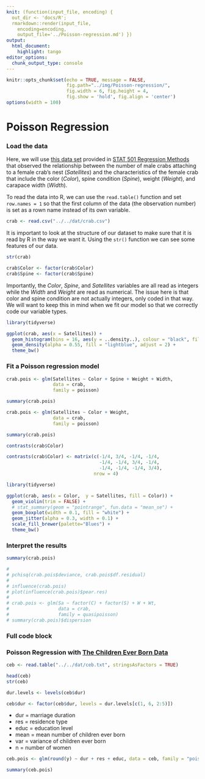 ```yaml
---
knit: (function(input_file, encoding) {
  out_dir <- 'docs/R';
  rmarkdown::render(input_file,
    encoding=encoding,
    output_file='../Poisson-regression.md') })
output:
  html_document:
    highlight: tango
editor_options:
  chunk_output_type: console
---
```

  
```r
knitr::opts_chunk$set(echo = TRUE, message = FALSE,
                      fig.path="../img/Poisson-regression/",
                      fig.width = 6, fig.height = 4,
                      fig.show = 'hold', fig.align = 'center')
options(width = 100)
```

# Poisson Regression



### Load the data

Here, we will use [this data set](https://github.com/tylerbg/DLC_stat_resources/tree/master/docs/R/dat/crab.csv) provided in [STAT 501 Regression Methods](https://online.stat.psu.edu/stat504/lesson/9/9.2) that observed the relationship between the number of male crabs attaching to a female crab's nest (*Satellites*) and the characteristics of the female crab that include the color (*Color*), spine condition (*Spine*), weight (*Weight*), and carapace width (*Width*).

To read the data into R, we can use the `read.table()` function and set `row.names = 1` so that the first column of the data (the observation number) is set as a rown name instead of its own variable.

```r
crab <- read.csv("../../dat/crab.csv")
```

It is important to look at the structure of our dataset to make sure that it is read by R in the way we want it. Using the `str()` function we can see some features of our data. 

```r
str(crab)

crab$Color <- factor(crab$Color)
crab$Spine <- factor(crab$Spine)
```

Importantly, the *Color*, *Spine*, and *Satellites* variables are all read as integers while the *Width* and *Weight* are read as numerical. The issue here is that color and spine condition are not actually integers, only coded in that way. We will want to keep this in mind when we fit our model so that we correctly code our variable types.

```r
library(tidyverse)

ggplot(crab, aes(x = Satellites)) +
  geom_histogram(bins = 16, aes(y = ..density..), colour = "black", fill = "grey90") +
  geom_density(alpha = 0.55, fill = "lightblue", adjust = 2) +
  theme_bw()
```


### Fit a Poisson regression model

```r
crab.pois <- glm(Satellites ~ Color + Spine + Weight + Width,
                 data = crab,
                 family = poisson)

summary(crab.pois)
```


```r
crab.pois <- glm(Satellites ~ Color + Weight,
                 data = crab,
                 family = poisson)

summary(crab.pois)
```


```r
contrasts(crab$Color)

contrasts(crab$Color) <- matrix(c(-1/4, 3/4, -1/4, -1/4,
                                  -1/4, -1/4, 3/4, -1/4,
                                  -1/4, -1/4, -1/4, 3/4),
                                nrow = 4)

```

```r
library(tidyverse)

ggplot(crab, aes(x = Color,  y = Satellites, fill = Color)) +
  geom_violin(trim = FALSE) +
  # stat_summary(geom = "pointrange", fun.data = "mean_se") +
  geom_boxplot(width = 0.1, fill = "white") +
  geom_jitter(alpha = 0.3, width = 0.1) +
  scale_fill_brewer(palette="Blues") +
  theme_bw()
```




### Interpret the results

```r
summary(crab.pois)
```

```r
# 
# pchisq(crab.pois$deviance, crab.pois$df.residual)
# 
# influence(crab.pois)
# plot(influence(crab.pois)$pear.res)
# 
# crab.pois <- glm(Sa ~ factor(C) + factor(S) + W + Wt,
#                  data = crab,
#                  family = quasipoisson)
# summary(crab.pois)$dispersion
```


### Full code block








### Poisson Regression with [The Children Ever Born Data](https://data.princeton.edu/wws509/datasets/#ceb)

```r
ceb <- read.table("../../dat/ceb.txt", stringsAsFactors = TRUE)
```

```r
head(ceb)
str(ceb)
```

```r
dur.levels <- levels(ceb$dur)

ceb$dur <- factor(ceb$dur, levels = dur.levels[c(1, 6, 2:5)])
```

- dur = marriage duration
- res = residence type
- educ = education level
- mean = mean number of children ever born
- var = variance of children ever born
- n = number of women

```r
ceb.pois <- glm(round(y) ~ dur + res + educ, data = ceb, family = "poisson")

summary(ceb.pois)
```

